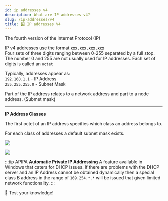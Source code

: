 ```yaml
---
id: ip addresses v4
description: What are IP addresses v4?
slug: /ip-addresses/v4
title: 4️⃣ IP addresses V4
---
```



The fourth version of the Internet Protocol (IP)

IP v4 addresses use the format **`xxx.xxx.xxx.xxx`** <br />
Four sets of three digits ranging between 0-255 separated by a full stop. The number 0 and 255 are not usually used for IP addresses.
Each set of digits is called an `octet` <br />

Typically, addresses appear as: <br />
`192.168.1.1`  -  IP Address <br />
`255.255.255.0`  -  Subnet Mask <br />

Part of the IP address relates to a network address and part to a node address. (Submet mask)

---
**IP Address Classes**

The first octet of an IP address specifies which class an address belongs to. 

For each class of addresses a default subnet mask exists.

![](/img/classes.PNG)

![](/img/Special-IP-Addresses.PNG)

:::tip APIPA
**Automatic Private IP Addressing**
A feature available in Windows that caters for DHCP issues. If there are problems with the DHCP server and an IP Address cannot be obtained dynamically then a special class B address in the range of `169.254.*.*` will be issued that given limited network functionality.
:::

<ReferenceLink href="https://cdn.nayan.gq/notion/ipv4.html">🧠 Test your knowledge!</ReferenceLink>